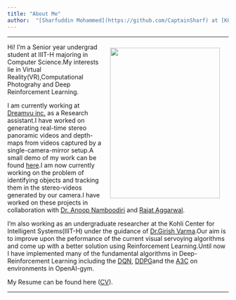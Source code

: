 ```yaml
---
title: "About Me"
author:  "[Sharfuddin Mohammed](https://github.com/CaptainSharf) at [KCIS ML Lab](https://kcis.iiit.ac.in/)"
---
```

---

<img class="resize" align="right" src="images/profile_pic.png" width="250"
height="343" hspace="20" vspace="10">

Hi! I'm a Senior year undergrad student at IIIT-H majoring in Computer Science.My interests lie in Virtual Reality(VR),Computational Photograhy and Deep Reinforcement Learning.

I am currently working at [ Dreamvu inc. ](http://dreamvu.com/) as a Research assistant.I have worked on generating real-time stereo panoramic videos and depth-maps from videos captured by a single-camera-mirror setup.A small demo of my work can be found [ here ](http://dreamvu.com/).I am now currently working on the problem of identifying objects and tracking them in the stereo-videos generated by our camera.I have worked on these projects in collaboration with [ Dr. Anoop Namboodiri ](http://dreamvu.com/) and [ Rajat Aggarwal ](http://dreamvu.com).

I'm also working as an undergraduate researcher at the Kohli Center for Intelligent Systems(IIIT-H) under the guidance of [ Dr.Girish Varma ](https://geevi.github.io).Our aim is to improve upon the peformance of the current visual servoying algorithms and come up with a better solution using Reinforcement Learning.Until now I have implemented many of  the fundamental algorithms in Deep-Reinforcement Learning including the [DQN](Atari140M Benchmark), [DDPG](Continuous)and the [A3C](on the Atari140M Benchmark) on environments in OpenAI-gym.

My Resume can be found here ([ CV ](./resume.pdf)).

----